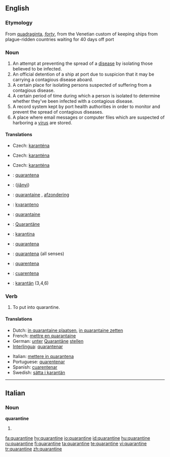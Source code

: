 ==English==

===Etymology===
From {{L.}} [[quadraginta]], ''[[forty]]'', from the Venetian custom of keeping ships from plague-ridden countries waiting for 40 days off port

===Noun===
{{en-noun}}

# An attempt at preventing the spread of a [[disease]] by isolating those believed to be infected.
# An official detention of a ship at port due to suspicion that it may be carrying a contagious disease aboard.
# A certain place for isolating persons suspected of suffering from a contagious disease.
# A certain period of time during which a person is isolated to determine whether they've been infected with a contagious disease.
# A record system kept by port health authorities in order to monitor and prevent the spread of contagious diseases.
# A place where email messages or computer files which are suspected of harboring a [[virus]] are stored.

====Translations====
{{trans-top|act of isolating infected people}}
* Czech: [[karanténa]] {{f}}
{{trans-mid}}
{{trans-bottom}}

{{trans-top|place for isolating persons}}
* Czech: [[karanténa]] {{f}}
{{trans-mid}}
{{trans-bottom}}

{{trans-top|period of isolation}}
* Czech: [[karanténa]] {{f}}
{{trans-mid}}
{{trans-bottom}}

{{checktrans-top}}
*{{ttbc|Catalan}}: [[quarantena]] {{f}}
*{{ttbc|Mandarin}}: {{zh-ts|檢疫|检疫}} ([[jiǎnyì]])
*{{ttbc|Dutch}}: [[quarantaine]] {{f}}, [[afzondering]] {{f}}
*{{ttbc|Esperanto}}: [[kvaranteno]]
*{{ttbc|French}}: [[quarantaine]] {{f}}
*{{ttbc|German}}: [[Quarantäne]] {{f}}
{{trans-mid}}
*{{ttbc|Indonesian}}: [[karantina]]
*{{ttbc|Interlingua}}: [[quarantena]]
*{{ttbc|Italian}}: [[quarantena#Italian|quarantena]] {{f}} (all senses)
*{{ttbc|Portuguese}}: [[quarentena]] {{f}}
*{{ttbc|Spanish}}: [[cuarentena]] {{f}}
*{{ttbc|Swedish}}: [[karantän]] {{c}} (3,4,6)
{{trans-bottom}}

===Verb===
{{en-verb|quarantin|ing}}

# To put into quarantine.

====Translations====
{{trans-top|put in quarantine}}
* Dutch: [[in quarantaine plaatsen]], [[in quarantaine zetten]]
* French: [[mettre en quarantaine]]
* German: [[unter]] [[Quarantäne]] [[stellen]]
* [[Interlingua]]: [[quarantenar]]
{{trans-mid}}
* Italian: [[mettere in quarantena]]
* Portuguese: [[quarentenar]]
* Spanish: [[cuarentenar]]
* Swedish: [[sätta i karantän]]
{{trans-bottom}}

----

==Italian==

===Noun===
'''quarantine''' {{f}}

# {{plural of|[[quarantina]]|lang=Italian}}

[[fa:quarantine]]
[[hy:quarantine]]
[[io:quarantine]]
[[id:quarantine]]
[[hu:quarantine]]
[[ru:quarantine]]
[[fi:quarantine]]
[[ta:quarantine]]
[[te:quarantine]]
[[vi:quarantine]]
[[tr:quarantine]]
[[zh:quarantine]]